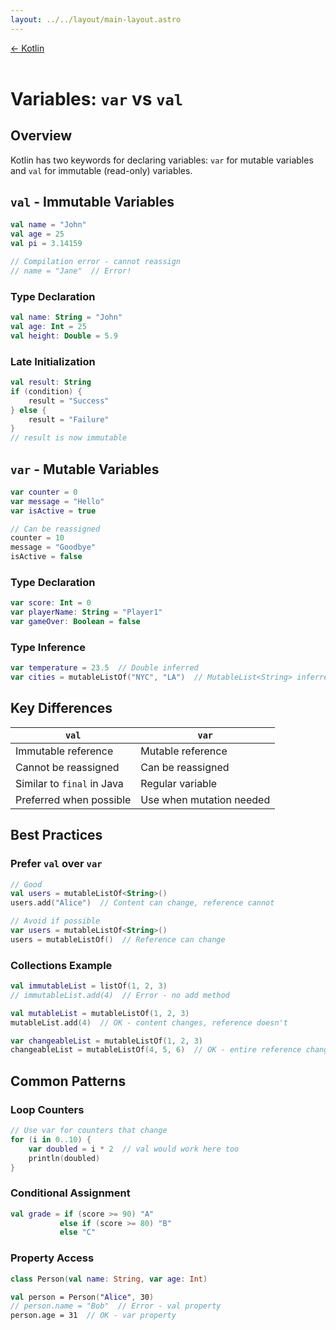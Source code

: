 ---
layout: ../../layout/main-layout.astro
---
<a href="/kotlin">← Kotlin</a> <br /> <br />

# Variables: `var` vs `val`

## Overview
Kotlin has two keywords for declaring variables: `var` for mutable variables and `val` for immutable (read-only) variables.

## `val` - Immutable Variables

```kotlin
val name = "John"
val age = 25
val pi = 3.14159

// Compilation error - cannot reassign
// name = "Jane"  // Error!
```

### Type Declaration
```kotlin
val name: String = "John"
val age: Int = 25
val height: Double = 5.9
```

### Late Initialization
```kotlin
val result: String
if (condition) {
    result = "Success"
} else {
    result = "Failure"
}
// result is now immutable
```

## `var` - Mutable Variables

```kotlin
var counter = 0
var message = "Hello"
var isActive = true

// Can be reassigned
counter = 10
message = "Goodbye"
isActive = false
```

### Type Declaration
```kotlin
var score: Int = 0
var playerName: String = "Player1"
var gameOver: Boolean = false
```

### Type Inference
```kotlin
var temperature = 23.5  // Double inferred
var cities = mutableListOf("NYC", "LA")  // MutableList<String> inferred
```

## Key Differences

| `val` | `var` |
|-------|-------|
| Immutable reference | Mutable reference |
| Cannot be reassigned | Can be reassigned |
| Similar to `final` in Java | Regular variable |
| Preferred when possible | Use when mutation needed |

## Best Practices

### Prefer `val` over `var`
```kotlin
// Good
val users = mutableListOf<String>()
users.add("Alice")  // Content can change, reference cannot

// Avoid if possible
var users = mutableListOf<String>()
users = mutableListOf()  // Reference can change
```

### Collections Example
```kotlin
val immutableList = listOf(1, 2, 3)
// immutableList.add(4)  // Error - no add method

val mutableList = mutableListOf(1, 2, 3)
mutableList.add(4)  // OK - content changes, reference doesn't

var changeableList = mutableListOf(1, 2, 3)
changeableList = mutableListOf(4, 5, 6)  // OK - entire reference changes
```

## Common Patterns

### Loop Counters
```kotlin
// Use var for counters that change
for (i in 0..10) {
    var doubled = i * 2  // val would work here too
    println(doubled)
}
```

### Conditional Assignment
```kotlin
val grade = if (score >= 90) "A"
           else if (score >= 80) "B"
           else "C"
```

### Property Access
```kotlin
class Person(val name: String, var age: Int)

val person = Person("Alice", 30)
// person.name = "Bob"  // Error - val property
person.age = 31  // OK - var property
```